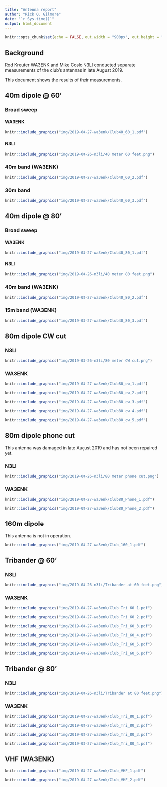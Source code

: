 ```yaml
---
title: "Antenna report"
author: "Rick O. Gilmore"
date: "`r Sys.time()`"
output: html_document
---
```


```r
knitr::opts_chunk$set(echo = FALSE, out.width = "900px", out.height = "600px")
```

## Background

Rod Kreuter WA3ENK and Mike Coslo N3LI conducted separate measurements of the club's antennas in late August 2019.

This document shows the results of their measurements.

## 40m dipole @ 60'

### Broad sweep

#### WA3ENK

```r
knitr::include_graphics("img/2019-08-27-wa3enk/Club40_60_1.pdf")
```

#### N3LI 

```r
knitr::include_graphics("img/2019-08-26-n3li/40 meter 60 feet.png")
```

### 40m band (WA3ENK)

```r
knitr::include_graphics("img/2019-08-27-wa3enk/Club40_60_2.pdf")
```

### 30m band

```r
knitr::include_graphics("img/2019-08-27-wa3enk/Club40_60_3.pdf")
```

## 40m dipole @ 80'

### Broad sweep

#### WA3ENK

```r
knitr::include_graphics("img/2019-08-27-wa3enk/Club40_80_1.pdf")
```

#### N3LI

```r
knitr::include_graphics("img/2019-08-26-n3li/40 meter 80 feet.png")
```

### 40m band (WA3ENK)

```r
knitr::include_graphics("img/2019-08-27-wa3enk/Club40_80_2.pdf")
```

### 15m band (WA3ENK)

```r
knitr::include_graphics("img/2019-08-27-wa3enk/Club40_80_3.pdf")
```

## 80m dipole CW cut

### N3LI

```r
knitr::include_graphics("img/2019-08-26-n3li/80 meter CW cut.png")
```

### WA3ENK

```r
knitr::include_graphics("img/2019-08-27-wa3enk/Club80_cw_1.pdf")
```

```r
knitr::include_graphics("img/2019-08-27-wa3enk/Club80_cw_2.pdf")
```

```r
knitr::include_graphics("img/2019-08-27-wa3enk/Club80_cw_3.pdf")
```

```r
knitr::include_graphics("img/2019-08-27-wa3enk/Club80_cw_4.pdf")
```

```r
knitr::include_graphics("img/2019-08-27-wa3enk/Club80_cw_5.pdf")
```

## 80m dipole phone cut

This antenna was damaged in late August 2019 and has not been repaired yet.

### N3LI

```r
knitr::include_graphics("img/2019-08-26-n3li/80 meter phone cut.png")
```

### WA3ENK

```r
knitr::include_graphics("img/2019-08-27-wa3enk/Club80_Phone_1.pdf")
```

```r
knitr::include_graphics("img/2019-08-27-wa3enk/Club80_Phone_2.pdf")
```

## 160m dipole

This antenna is not in operation.

```r
knitr::include_graphics("img/2019-08-27-wa3enk/Club_160_1.pdf")
```

## Tribander @ 60'

### N3LI

```r
knitr::include_graphics("img/2019-08-26-n3li/Tribander at 60 feet.png")
```

### WA3ENK

```r
knitr::include_graphics("img/2019-08-27-wa3enk/Club_Tri_60_1.pdf")
```

```r
knitr::include_graphics("img/2019-08-27-wa3enk/Club_Tri_60_2.pdf")
```

```r
knitr::include_graphics("img/2019-08-27-wa3enk/Club_Tri_60_3.pdf")
```

```r
knitr::include_graphics("img/2019-08-27-wa3enk/Club_Tri_60_4.pdf")
```

```r
knitr::include_graphics("img/2019-08-27-wa3enk/Club_Tri_60_5.pdf")
```

```r
knitr::include_graphics("img/2019-08-27-wa3enk/Club_Tri_60_6.pdf")
```

## Tribander @ 80'

### N3LI

```r
knitr::include_graphics("img/2019-08-26-n3li/Tribander at 80 feet.png")
```

### WA3ENK

```r
knitr::include_graphics("img/2019-08-27-wa3enk/Club_Tri_80_1.pdf")
```

```r
knitr::include_graphics("img/2019-08-27-wa3enk/Club_Tri_80_2.pdf")
```

```r
knitr::include_graphics("img/2019-08-27-wa3enk/Club_Tri_80_3.pdf")
```

```r
knitr::include_graphics("img/2019-08-27-wa3enk/Club_Tri_80_4.pdf")
```

## VHF (WA3ENK)


```r
knitr::include_graphics("img/2019-08-27-wa3enk/Club_VHF_1.pdf")
```

```r
knitr::include_graphics("img/2019-08-27-wa3enk/Club_VHF_2.pdf")
```

